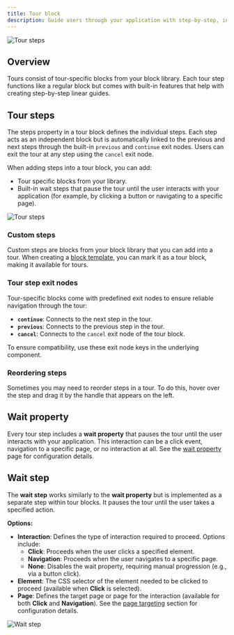 ```yaml
---
title: Tour block
description: Guide users through your application with step-by-step, interactive experiences.
---
```


![Tour steps](/workflows/tour-steps.png)

## Overview

Tours consist of tour-specific blocks from your block library. Each tour step functions like a regular block but comes with built-in features that help with creating step-by-step linear guides.

## Tour steps

The steps property in a tour block defines the individual steps. Each step acts as an independent block but is automatically linked to the previous and next steps through the built-in `previous` and `continue` exit nodes. Users can exit the tour at any step using the `cancel` exit node.

When adding steps into a tour block, you can add:

- Tour specific blocks from your library.
- Built-in wait steps that pause the tour until the user interacts with your application (for example, by clicking a button or navigating to a specific page).

![Tour steps](/workflows/tour-steps.png)

### Custom steps

Custom steps are blocks from your block library that you can add into a tour. When creating a [block template](/block-templates), you can mark it as a tour block, making it available for tours.

### Tour step exit nodes

Tour-specific blocks come with predefined exit nodes to ensure reliable navigation through the tour:

- **`continue`**: Connects to the next step in the tour.
- **`previous`**: Connects to the previous step in the tour.
- **`cancel`**: Connects to the `cancel` exit node of the tour block.

To ensure compatibility, use these exit node keys in the underlying component.

### Reordering steps

Sometimes you may need to reorder steps in a tour. To do this, hover over the step and drag it by the handle that appears on the left.

## Wait property

Every tour step includes a **wait property** that pauses the tour until the user interacts with your application. This interaction can be a click event, navigation to a specific page, or no interaction at all. See the [wait property](/block-properties/wait) page for configuration details.

## Wait step

The **wait step** works similarly to the **wait property** but is implemented as a separate step within tour blocks. It pauses the tour until the user takes a specified action.

**Options:**

- **Interaction**: Defines the type of interaction required to proceed. Options include:
  - **Click**: Proceeds when the user clicks a specified element.
  - **Navigation**: Proceeds when the user navigates to a specific page.
  - **None**: Disables the wait property, requiring manual progression (e.g., via a button click).
- **Element**: The CSS selector of the element needed to be clicked to proceed (available when **Click** is selected).
- **Page**: Defines the target page or page for the interaction (available for both **Click** and **Navigation**). See the [page targeting](/block-properties/page-targeting) section for configuration details.

![Wait step](/block-properties/wait-step.png)
